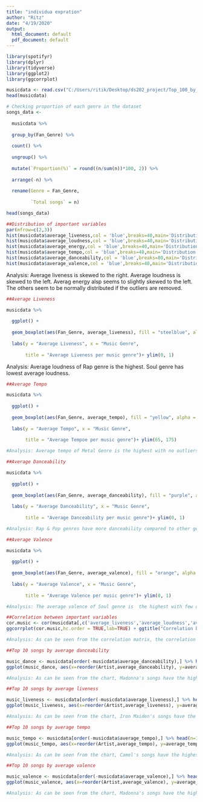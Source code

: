 ```yaml
---
title: "individua expration"
author: "Ritz"
date: "4/19/2020"
output:
  html_document: default
  pdf_document: default
---
```

```R
library(spotifyr)
library(dplyr)
library(tidyverse)
library(ggplot2)
library(ggcorrplot)
```

```R

musicdata <- read.csv("C:/Users/ritik/Desktop/ds202_project/Top_100_by_fans.csv")
head(musicdata)

```


```R
# Checking proportion of each genre in the dataset
songs_data <- 
  
  musicdata %>% 
  
  group_by(Fan_Genre) %>% 
  
  count() %>% 
  
  ungroup() %>% 
  
  mutate(`Proportion(%)` = round((n/sum(n))*100, 2)) %>% 
  
  arrange(-n) %>% 
  
  rename(Genre = Fan_Genre,
         
         `Total songs` = n) 

head(songs_data)

```


```R

##Distribution of important variables
par(mfrow=c(2,3))
hist(musicdata$average_liveness,col = 'blue',breaks=40,main='Distribution of average liveness',xlab = 'Average Liveness')
hist(musicdata$average_loudness,col = 'blue',breaks=40,main='Distribution of average loudness',xlab = 'Average Loudness')
hist(musicdata$average_energy,col = 'blue',breaks=40,main='Distribution of average energy',xlab = 'Average Energy')
hist(musicdata$average_tempo,col = 'blue',breaks=40,main='Distribution of average tempo',xlab = 'Average Tempo')
hist(musicdata$average_danceability,col = 'blue',breaks=80,main='Distribution of average danceability',xlab = 'Average Danceability')
hist(musicdata$average_valence,col = 'blue',breaks=40,main='Distribution of average valence',xlab = 'Average Valence')
```

Analysis: Average liveness is skewed to the right. Average loudness is skewed to the left. Averag energy alsp seems to slightly skewed to the left. The others seem to be normally distributed if the outliers are removed. 


```R
##Average Liveness

musicdata %>% 
  
  ggplot() +
  
  geom_boxplot(aes(Fan_Genre, average_liveness), fill = "steelblue", alpha = 0.7) +
  
  labs(y = "Average Liveness", x = "Music Genre", 
       
       title = "Average Liveness per music genre")+ ylim(0, 1)
```

Analysis: Average loudness of Rap genre is the highest. Soul genre has lowest average loudness. 

```R
##Average Tempo

musicdata %>% 
  
  ggplot() +
  
  geom_boxplot(aes(Fan_Genre, average_tempo), fill = "yellow", alpha = 0.7) +
  
  labs(y = "Average Tempo", x = "Music Genre", 
       
       title = "Average Tempoe per music genre")+ ylim(65, 175)

#Analysis: Average tempo of Metal Genre is the highest with no outliers. Rap & Jazz genres have lower average tempos. The pthergenres are between 100 and 130. The Prog genre has many outliers on either side. 
```

```R
##Average Danceability

musicdata %>% 
  
  ggplot() +
  
  geom_boxplot(aes(Fan_Genre, average_danceability), fill = "purple", alpha = 0.7) +
  
  labs(y = "Average Danceability", x = "Music Genre", 
       
       title = "Average Danceability per music genre")+ ylim(0, 1)

#Analysis: Rap & Pop genres have more danceability compared to other genres. While Grunge has lower danceability, it also have many outliers on the upper side. Metal & Prog have almost similar danceability but Prog genre has higher median value. 
```
```R
##Average Valence

musicdata %>% 
  
  ggplot() +
  
  geom_boxplot(aes(Fan_Genre, average_valence), fill = "orange", alpha = 0.7) +
  
  labs(y = "Average Valence", x = "Music Genre", 
       
       title = "Average Valence per music genre")+ ylim(0, 1)

#Analysis: The average valence of Soul genre is  the highest with few outliers on the lower side. Average valence of Pop & Rap genres are almost the same with Pop genre having more variability. The other genres seem to have more or less similar average valence. 
```

```R
##Correlation between important variables
cor.music <- cor(musicdata[,c('average_liveness','average_loudness','average_tempo','average_instrumentalness','average_energy','average_danceability','average_acousticness','average_valence')])
ggcorrplot(cor.music,hc.order = TRUE,lab=TRUE) + ggtitle("Correlation between important predictors")

#Analysis: As can be seen from the correlation matrix, the correlation between average loudness and average energy is very high followed by the correlation between average valence and average danceability. Average energy & average acouticness have a high negative correlation followed by average loudness and average acousticness as would be expected. 
```
```R
##Top 10 songs by average danceability

music_dance <- musicdata[order(-musicdata$average_danceability),] %>% head(n=15)
ggplot(music_dance, aes(x=reorder(Artist,average_danceability), y=average_danceability)) +geom_bar(stat="identity", width=.5,fill="tomato3") + labs(title="Top Artists by average danceability",y="Average Danceability)",x="Artist")+coord_flip()

#Analysis: As can be seen from the chart, Madonna's songs have the highest average danceability followed by 'A Tribe Called Quest'. 
```
```R
##Top 10 songs by average liveness

music_liveness <- musicdata[order(-musicdata$average_liveness),] %>% head(n=15)
ggplot(music_liveness, aes(x=reorder(Artist,average_liveness), y=average_liveness)) +geom_bar(stat="identity", width=.5,fill="tomato3") + labs(title="Top Artists by average danceability",y="Average Liveness)",x="Artist")+coord_flip()

#Analysis: As can be seen from the chart, Iron Maiden's songs have the highest average liveness followed by the artist, Camel.
```
```R
##Top 10 songs by average tempo

music_tempo <- musicdata[order(-musicdata$average_tempo),] %>% head(n=15)
ggplot(music_tempo, aes(x=reorder(Artist,average_tempo), y=average_tempo)) +geom_bar(stat="identity", width=.5,fill="tomato3") + labs(title="Top Artists by average tempo",y="Average Tempo)",x="Artist")+coord_flip()

#Analysis: As can be seen from the chart, Camel's songs have the highest average tempo followed by the Santana and Deep Purple.
```
```R
##Top 10 songs by average valence

music_valence <- musicdata[order(-musicdata$average_valence),] %>% head(n=15)
ggplot(music_valence, aes(x=reorder(Artist,average_valence), y=average_valence)) +geom_bar(stat="identity", width=.5,fill="tomato3") + labs(title="Top Artists by average tempo",y="Average Valence)",x="Artist")+coord_flip()

#Analysis: As can be seen from the chart, Madonna's songs have the highest average valence followed by the Prince and Talking Heads.
```
